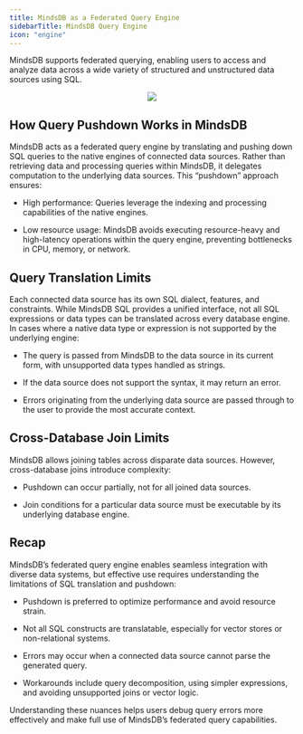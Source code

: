 ```yaml
---
title: MindsDB as a Federated Query Engine
sidebarTitle: MindsDB Query Engine
icon: "engine"
---
```


MindsDB supports federated querying, enabling users to access and analyze data across a wide variety of structured and unstructured data sources using SQL.

<p align="center">
  <img src="/assets/mindsdb-fqe.png" />
</p>

## How Query Pushdown Works in MindsDB

MindsDB acts as a federated query engine by translating and pushing down SQL queries to the native engines of connected data sources. Rather than retrieving data and processing queries within MindsDB, it delegates computation to the underlying data sources. This “pushdown” approach ensures:

* High performance: Queries leverage the indexing and processing capabilities of the native engines.

* Low resource usage: MindsDB avoids executing resource-heavy and high-latency operations within the query engine, preventing bottlenecks in CPU, memory, or network.

## Query Translation Limits

Each connected data source has its own SQL dialect, features, and constraints. While MindsDB SQL provides a unified interface, not all SQL expressions or data types can be translated across every database engine. In cases where a native data type or expression is not supported by the underlying engine:

* The query is passed from MindsDB to the data source in its current form, with unsupported data types handled as strings.

* If the data source does not support the syntax, it may return an error.

* Errors originating from the underlying data source are passed through to the user to provide the most accurate context.

## Cross-Database Join Limits

MindsDB allows joining tables across disparate data sources. However, cross-database joins introduce complexity:

* Pushdown can occur partially, not for all joined data sources.

* Join conditions for a particular data source must be executable by its underlying database engine.

## Recap

MindsDB’s federated query engine enables seamless integration with diverse data systems, but effective use requires understanding the limitations of SQL translation and pushdown:

* Pushdown is preferred to optimize performance and avoid resource strain.

* Not all SQL constructs are translatable, especially for vector stores or non-relational systems.

* Errors may occur when a connected data source cannot parse the generated query.

* Workarounds include query decomposition, using simpler expressions, and avoiding unsupported joins or vector logic.

Understanding these nuances helps users debug query errors more effectively and make full use of MindsDB’s federated query capabilities.

